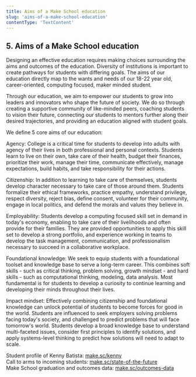 ```yaml
---
title: Aims of a Make School education
slug: 'aims-of-a-make-school-education'
contentType: 'TextContent'
---
```


## 5. Aims of a Make School education

Designing an effective education requires making choices surrounding the aims and outcomes of the
education. Diversity of institutions is important to create pathways for students with differing
goals. The aims of our education directly map to the wants and needs of our 18-22 year old,
career-oriented, computing focused, maker minded student.

Through our education, we aim to empower our students to grow into leaders and innovators who shape
the future of society. We do so through creating a supportive community of like-minded peers,
coaching students to vision their future, connecting our students to mentors further along their
desired trajectories, and providing an education aligned with student goals.

We define 5 core aims of our education:

Agency: College is a critical time for students to develop into adults with agency of their lives in
both professional and personal contexts. Students learn to live on their own, take care of their
health, budget their finances, prioritize their work, manage their time, communicate effectively,
manage expectations, build habits, and take responsibility for their actions.

Citizenship: In addition to learning to take care of themselves, students develop character
necessary to take care of those around them. Students formalize their ethical frameworks, practice
empathy, understand privilege, respect diversity, reject bias, define consent, volunteer for their
community, engage in local politics, and defend the morals and values they believe in.

Employability: Students develop a computing focused skill set in demand in today's economy, enabling
to take care of their livelihoods and often provide for their families. They are provided
opportunities to apply this skill set to develop a strong portfolio, and experience working in teams
to develop the task management, communication, and professionalism necessary to succeed in a
collaborative workplace.

Foundational knowledge: We seek to equip students with a foundational toolset and knowledge base to
serve a long-term career. This combines soft skills - such as critical thinking, problem solving,
growth mindset - and hard skills - such as computational thinking, modeling, data analysis. Most
fundamental is for students to develop a curiosity to continue learning and developing their minds
throughout their lives.

Impact mindset: Effectively combining citizenship and foundational knowledge can unlock potential of
students to become forces for good in the world. Students are influenced to seek employers solving
problems facing today's society, and challenged to predict problems that will face tomorrow's world.
Students develop a broad knowledge base to understand multi-faceted issues, consider first
principles to identify solutions, and apply systems-level thinking to predict how solutions will
need to adapt to scale.

Student profile of Kenny Batista: [make.sc/kenny](https://make.sc/kenny)  
Call to arms to incoming students:
[make.sc/state-of-the-future](https://make.sc/state-of-the-future)  
Make School graduation and outcomes data: [make.sc/outcomes-data](https://make.sc/outcomes-data)
